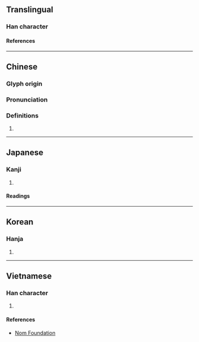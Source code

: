 {{character info}}
==Translingual==

===Han character===
{{Han char|rn=9|rad=人|as=08|sn=10|four=|canj=OSJL|ids=⿰亻耶}}

====References====
{{Han ref|kx=0112.071|hdz=10171.030|uh=503B}}

----

==Chinese==
{{zh-forms}}

===Glyph origin===
{{Han etym|耶}}

===Pronunciation===
{{zh-pron
|m=yē
|mc=y
|oc=y
|cat=pn
}}

===Definitions===
{{zh-hanzi}}

# {{zh-only|伽倻}}

----

==Japanese==

===Kanji===
{{ja-kanji|grade=|rs=人08}}

# {{rfdef|ja|sort=人08}}

====Readings====
{{ja-readings
|on=や
|kun=や
}}

----

==Korean==

===Hanja===
{{ko-hanja|야}}

# {{rfdef|ko|sort=人08}}

----

==Vietnamese==

===Han character===
{{vi-readings|reading=[[gia]]|rs=人08}}

# {{rfdef|vi|sort=人08}}

====References====
* [http://nomfoundation.org/common/nom_details.php?codepoint=503b Nom Foundation]

{{cln|vi|Han tu}}